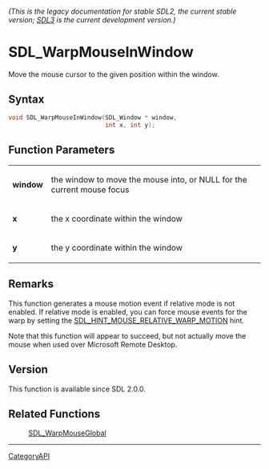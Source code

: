 ====== (This is the legacy documentation for stable SDL2, the current stable version; [https://wiki.libsdl.org/SDL3/ SDL3] is the current development version.) ======
= SDL_WarpMouseInWindow =

Move the mouse cursor to the given position within the window.

== Syntax ==

<syntaxhighlight lang='c'>
void SDL_WarpMouseInWindow(SDL_Window * window,
                           int x, int y);
</syntaxhighlight>

== Function Parameters ==

{|
|'''window'''
|the window to move the mouse into, or NULL for the current mouse focus
|-
|'''x'''
|the x coordinate within the window
|-
|'''y'''
|the y coordinate within the window
|}

== Remarks ==

This function generates a mouse motion event if relative mode is not
enabled. If relative mode is enabled, you can force mouse events for the
warp by setting the [[SDL_HINT_MOUSE_RELATIVE_WARP_MOTION]] hint.

Note that this function will appear to succeed, but not actually move the
mouse when used over Microsoft Remote Desktop.

== Version ==

This function is available since SDL 2.0.0.

== Related Functions ==

:[[SDL_WarpMouseGlobal]]

----
[[CategoryAPI]]



